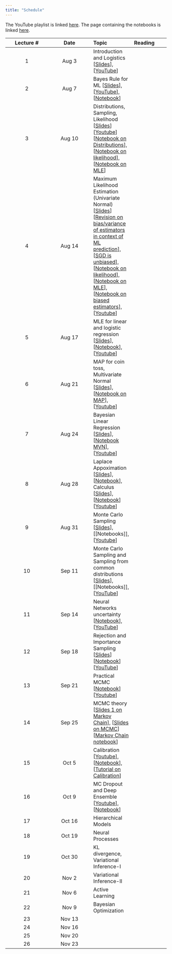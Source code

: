 ```yaml
---
title: "Schedule"
---
```


The YouTube playlist is linked [here](https://www.youtube.com/watch?v=UCYaVS9_jGU&list=PLftoLyLEwECBEJyfRBJoSBd0UaTjEcs3I).
The page containing the notebooks is linked [here](notebooks/index.qmd).

|Lecture #|Date|Topic| Reading|
|:---:|:---:|:---|:---|
|1| Aug 3| Introduction and Logistics [[Slides](lectures/introduction.pdf)], [[YouTube](https://www.youtube.com/watch?v=UCYaVS9_jGU)]|
|2| Aug 7| Bayes Rule for ML [[Slides](lectures/Bayes-ML.pdf)], [[YouTube](https://www.youtube.com/watch?v=d1v7SeXAWl8)], [[Notebook](notebooks/bayes-librarian.ipynb)]|
|3| Aug 10| Distributions, Sampling, Likelihood [[Slides](lectures/MLE.pdf)][[Youtube](https://www.youtube.com/watch?v=9zZqgZj3RlA)] [[Notebook on Distributions](notebooks/distributions.ipynb)], [[Notebook on likelihood](notebooks/bayes-librarian.ipynb)], [[Notebook on MLE](notebooks/mle-univariate.ipynb)]|
|4| Aug 14| Maximum Likelihood Estimation (Univariate Normal) [[Slides](lectures/MLE.pdf)] [[Revision on bias/variance of estimators in context of ML prediction](https://nipunbatra.github.io/ml2023/lectures/cross-validation.pdf)], [[SGD is unbiased](https://florian.github.io/estimators/)], [[Notebook on likelihood](notebooks/bayes-librarian.ipynb)], [[Notebook on MLE](notebooks/mle-univariate.ipynb)], [[Notebook on biased estimators](notebooks/biased-mle-normal.ipynb)], [[Youtube](https://www.youtube.com/watch?v=qxeceHW3Ab4)]|
|5| Aug 17| MLE for linear and logistic regression [[Slides](https://github.com/nipunbatra/pml-teaching/blob/master/slides/MLE_Lin_Log_Reg.pdf)], [[Notebook](https://github.com/nipunbatra/pml-teaching/blob/master/notebooks/log-likelihood-linreg.ipynb)], [[Youtube](https://www.youtube.com/watch?v=yuLFyp9NvDU)]|
|6| Aug 21| MAP for coin toss, Multivariate Normal [[Slides](https://github.com/nipunbatra/pml-teaching/blob/master/slides/map.pdf)], [[Notebook on MAP](https://github.com/nipunbatra/pml-teaching/blob/master/notebooks/MAP.ipynb)], [[Youtube](https://www.youtube.com/watch?v=Z8P2soJi5jg)]|
|7| Aug 24| Bayesian Linear Regression [[Slides](https://github.com/nipunbatra/pml-teaching/blob/master/slides/mvn-blr.pdf)], [[Notebook MVN](https://github.com/nipunbatra/pml-teaching/blob/master/notebooks/visualise_normal.ipynb)], [[Youtube](https://www.youtube.com/watch?v=GwObokEUbBU)]|
|8| Aug 28| Laplace Appoximation [[Slides](https://github.com/nipunbatra/pml-teaching/blob/master/slides/laplace-approximation.pdf)], [[Notebook](https://github.com/nipunbatra/pml-teaching/blob/master/notebooks/laplace-approx.ipynb)], Calculus [[Slides](https://github.com/nipunbatra/pml-teaching/blob/master/slides/calculus-terms.pdf)], [[Notebook](https://github.com/nipunbatra/pml-teaching/blob/master/notebooks/calculus.ipynb)] [[Youtube](https://www.youtube.com/watch?v=7sYN15nrgZY)]|
|9| Aug 31| Monte Carlo Sampling [[Slides](https://github.com/nipunbatra/pml-teaching/blob/master/slides/Sampling-1.pdf)], [[Notebooks]], [[Youtube](https://www.youtube.com/watch?v=eCTCFI98Fl0)]|
|10| Sep 11| Monte Carlo Sampling and Sampling from common distributions [[Slides](https://github.com/nipunbatra/pml-teaching/blob/master/slides/Sampling-1.pdf)], [[Notebooks]], [[YouTube](https://www.youtube.com/watch?v=Bl2VP1jl3SA&list=PLftoLyLEwECBEJyfRBJoSBd0UaTjEcs3I&index=10)]|
|11| Sep 14| Neural Networks uncertainty [[Notebook](https://github.com/nipunbatra/pml-teaching/blob/master/notebooks/nn-variants-final.ipynb)], [[YouTube](https://www.youtube.com/watch?v=hKgcZuAdgnM)]|
|12| Sep 18| Rejection and Importance Sampling [[Slides](https://github.com/nipunbatra/pml-teaching/blob/master/slides/Sampling-2.pdf)] [[Notebook](https://github.com/nipunbatra/pml-teaching/blob/master/notebooks/rejection-sampling-importance-sampling.ipynb)] [[YouTube](https://www.youtube.com/watch?v=_xWL9AvYNlE&feature=youtu.be)]|
|13| Sep 21| Practical MCMC [[Notebook](https://github.com/nipunbatra/pml-teaching/blob/master/notebooks/mcmc-hamiltorch.ipynb)] [[Youtube](https://www.youtube.com/watch?v=GEGTRKBX-20)]|
14| Sep 25| MCMC theory [[Slides 1 on Markov Chain](https://github.com/nipunbatra/pml-teaching/blob/master/slides/hmm.pdf)], [[Slides on MCMC](https://github.com/nipunbatra/pml-teaching/blob/master/slides/MCMC.pdf)] [[Markov Chain notebook](https://github.com/nipunbatra/pml-teaching/blob/master/notebooks/markov-chain.ipynb)]|
15| Oct 5| Calibration [[Youtube](https://www.youtube.com/watch?v=1YLYuRFjdqU)], [[Notebook](https://github.com/nipunbatra/pml-teaching/blob/master/notebooks/reliability.ipynb)], [[Tutorial on Calibration](https://classifier-calibration.github.io)]|
16| Oct 9| MC Dropout and Deep Ensemble [[Youtube](https://www.youtube.com/watch?v=jYjLuFiTpck)], [[Notebook](https://github.com/nipunbatra/pml-teaching/blob/master/notebooks/monte-carlo-dropout.ipynb)]|
17| Oct 16| Hierarchical Models|
18| Oct 19| Neural Processes|
19| Oct 30| KL divergence, Variational Inference-I|
20| Nov 2| Variational Inference-II|
21| Nov 6| Active Learning|
22| Nov 9| Bayesian Optimization|
23| Nov 13| |
24| Nov 16| |
25| Nov 20| |
26| Nov 23| |